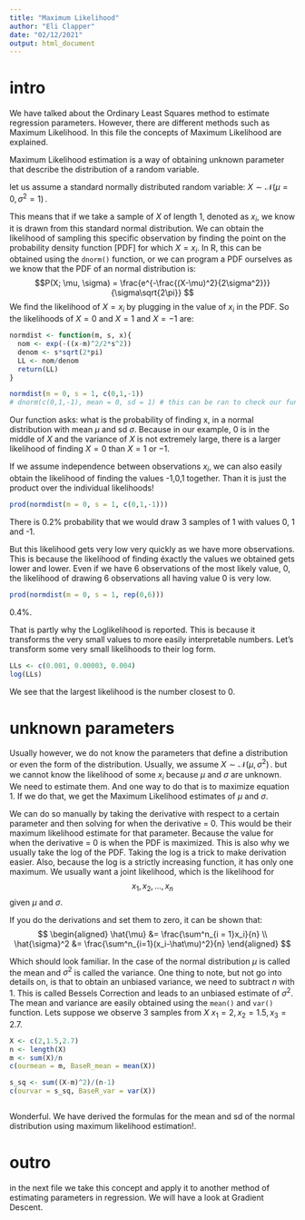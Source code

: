 ```yaml
---
title: "Maximum Likelihood"
author: "Eli Clapper"
date: "02/12/2021"
output: html_document
---
```


# intro
We have talked about the Ordinary Least Squares method to estimate regression parameters. However, there are different methods such as Maximum Likelihood. In this file the concepts of Maximum Likelihood are explained. 

Maximum Likelihood estimation is a way of obtaining unknown parameter that describe the distribution of a random variable.

let us assume a standard normally distributed random variable:
$X \sim \mathcal{N}(\mu = 0,\,\sigma^{2} = 1)\,.$

This means that if we take a sample of $X$ of length 1, denoted as $x_i$, we know it is drawn from this standard normal distribution. We can obtain the likelihood of sampling this specific observation by finding the point on the probability density function [PDF] for which $X = x_i$. In R, this can be obtained using the `dnorm()` function, or we can program a PDF ourselves as we know that the PDF of an normal distribution is:
$$P(X; \mu, \sigma) = \frac{e^{-\frac{(X-\mu)^2}{2\sigma^2}}}{\sigma\sqrt{2\pi}} $$
We find the likelihood of $X = x_i$ by plugging in the value of $x_i$ in the PDF.
So the likelihoods of $X = 0$ and $X = 1$ and $X = -1$ are:
```r
normdist <- function(m, s, x){
  nom <- exp(-((x-m)^2/2*s^2))
  denom <- s*sqrt(2*pi)
  LL <- nom/denom
  return(LL)
}

normdist(m = 0, s = 1, c(0,1,-1)) 
# dnorm(c(0,1,-1), mean = 0, sd = 1) # this can be ran to check our function against.

```
Our function asks: what is the probability of finding x, in a normal distribution with mean $\mu$ and sd $\sigma$.
Because in our example, 0 is in the middle of $X$ and the variance of $X$ is not extremely large, there is a larger likelihood of finding $X = 0$ than $X = 1$ or $-1$.

If we assume independence between observations $x_i$, we can also easily obtain the likelihood of finding the values -1,0,1 together. Than it is just the product over the individual likelihoods!
```r
prod(normdist(m = 0, s = 1, c(0,1,-1)))
```
There is 0.2% probability that we would draw 3 samples of 1 with values 0, 1 and -1.

But this likelihood gets very low very quickly as we have more observations. This is because the likelihood of finding éxactly the values we obtained gets lower and lower. Even if we have 6 observations of the most likely value, 0, the likelihood of drawing 6 observations all having value 0 is very low.
```r
prod(normdist(m = 0, s = 1, rep(0,6)))
```
0.4%.

That is partly why the Loglikelihood is reported. This is because it transforms the very small values to more easily interpretable numbers. Let's transform some very small likelihoods to their log form.
```r
LLs <- c(0.001, 0.00003, 0.004)
log(LLs)
```
We see that the largest likelihood is the number closest to 0.

# unknown parameters
Usually however, we do not know the parameters that define a distribution or even the form of the distribution. Usually, we assume $X \sim \mathcal{N}(\mu,\,\sigma^{2})\,.$ but we cannot know the likelihood of some $x_i$ because $\mu$ and $\sigma$ are unknown. We need to estimate them. And one way to do that is to maximize equation 1. If we do that, we get the Maximum Likelihood estimates of $\mu$ and $\sigma$. 

We can do so manually by taking the derivative with respect to a certain parameter and then solving for when the derivative = 0. This would be their maximum likelihood estimate for that parameter. Because the value for when the derivative = 0 is when the PDF is maximized. This is also why we usually take the log of the PDF. Taking the log is a trick to make derivation easier. Also, because the log is a strictly increasing function, it has only one maximum. We usually want a joint likelihood, which is the likelihood for $$x_1, x_2, ... , x_n$$ given $\mu$ and $\sigma$. 

If you do the derivations and set them to zero, it can be shown that:
$$
\begin{aligned}
  \hat{\mu} &= \frac{\sum^n_{i = 1}x_i}{n} \\
  \hat{\sigma}^2 &= \frac{\sum^n_{i=1}(x_i-\hat\mu)^2}{n}
\end{aligned}
$$

Which should look familiar. In the case of the normal distribution $\mu$ is called the mean and $\sigma^2$ is called the variance. One thing to note, but not go into details on, is that to obtain an unbiased variance, we need to subtract $n$ with 1. This is called Bessels Correction and leads to an unbiased estimate of $\sigma^2$. The mean and variance are easily obtained using the `mean()` and `var()` function. Lets suppose we observe 3 samples from $X$ $x_1 = 2, x_2 = 1.5, x_3 = 2.7$.
```r
X <- c(2,1.5,2.7)
n <- length(X)
m <- sum(X)/n
c(ourmean = m, BaseR_mean = mean(X))

s_sq <- sum((X-m)^2)/(n-1)
c(ourvar = s_sq, BaseR_var = var(X))



```
Wonderful. We have derived the formulas for the mean and sd of the normal distribution using maximum likelihood estimation!.

# outro
in the next file we take this concept and apply it to another method of estimating parameters in regression.
We will have a look at Gradient Descent.






